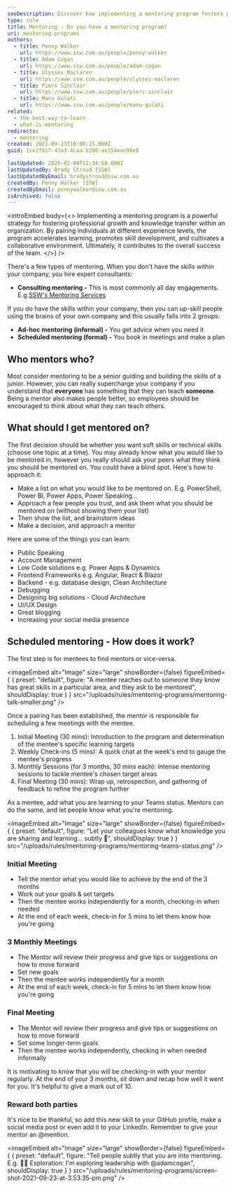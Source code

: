```yaml
---
seoDescription: Discover how implementing a mentoring program fosters professional growth, enhances knowledge transfer, and boosts team success through effective mentorship strategies.
type: rule
title: Mentoring - Do you have a mentoring program?
uri: mentoring-programs
authors:
  - title: Penny Walker
    url: https://www.ssw.com.au/people/penny-walker
  - title: Adam Cogan
    url: https://www.ssw.com.au/people/adam-cogan
  - title: Ulysses Maclaren
    url: https://www.ssw.com.au/people/ulysses-maclaren
  - title: Piers Sinclair
    url: https://www.ssw.com.au/people/piers-sinclair
  - title: Manu Gulati
    url: https://www.ssw.com.au/people/manu-gulati
related:
  - the-best-way-to-learn
  - what-is-mentoring
redirects:
  - mentoring
created: 2021-09-23T10:00:15.000Z
guid: 1ce1f817-43a3-4caa-b398-ae154eac98e8

lastUpdated: 2025-02-04T12:34:58.000Z
lastUpdatedBy: Brady Stroud [SSW]
lastUpdatedByEmail: bradystroud@ssw.com.au
createdBy: Penny Walker [SSW]
createdByEmail: pennywalker@ssw.com.au
isArchived: false
---
```


<introEmbed
  body={<>
Implementing a mentoring program is a powerful strategy for fostering professional growth and knowledge transfer within an organization. By pairing individuals at different experience levels, the program accelerates learning, promotes skill development, and cultivates a collaborative environment. Ultimately, it contributes to the overall success of the team.
  </>}
/>
<youtubeEmbed url="https://www.youtube.com/embed/ang3jKb3DFU" description="Video: Do you have a formal or informal mentoring program? (9 min)" />

There's a few types of mentoring. When you don't have the skills within your company, you hire expert consultants:

* **Consulting mentoring -** This is most commonly all day engagements. E.g.[SSW's Mentoring Services](https://www.ssw.com.au/consulting/mentoring)

If you do have the skills within your company, then you can up-skill people using the brains of your own company and this usually falls into 2 groups:

* **Ad-hoc mentoring (informal) -** You get advice when you need it
* **Scheduled mentoring (formal) -** You book in meetings and make a plan

## Who mentors who?

Most consider mentoring to be a senior guiding and building the skills of a junior. However, you can really supercharge your company if you understand that **everyone** has something that they can teach **someone**. Being a mentor also makes people better, so employees should be encouraged to think about what they can teach others.

## What should I get mentored on?

The first decision should be whether you want soft skills or technical skills (choose one topic at a time). You may already know what you would like to be mentored in, however you really should ask your peers what they think you should be mentored on. You could have a blind spot. Here's how to approach it:

* Make a list on what you would like to be mentored on. E.g. PowerShell, Power BI, Power Apps, Power Speaking...
* Approach a few people you trust, and ask them what you should be mentored on (without showing them your list)
* Then show the list, and brainstorm ideas
* Make a decision, and approach a mentor

Here are some of the things you can learn:

* Public Speaking
* Account Management
* Low Code solutions e.g. Power Apps & Dynamics
* Frontend Frameworks e.g. Angular, React & Blazor
* Backend - e.g. database design, Clean Architecture
* Debugging
* Designing big solutions - Cloud Architecture
* UI/UX Design
* Great blogging
* Increasing your social media presence

## Scheduled mentoring - How does it work?

The first step is for mentees to find mentors or vice-versa.


<imageEmbed
  alt="Image"
  size="large"
  showBorder={false}
  figureEmbed={ {
    preset: "default",
    figure: "A mentee reaches out to someone they know has great skills in a particular area, and they ask to be mentored",
    shouldDisplay: true
  } }
  src="/uploads/rules/mentoring-programs/mentoring-talk-smaller.png"
/>

Once a pairing has been established, the mentor is responsible for scheduling a few meetings with the mentee.

1. Initial Meeting (30 mins): Introduction to the program and determination of the mentee's specific learning targets
2. Weekly Check-ins (5 mins): A quick chat at the week's end to gauge the mentee's progress
3. Monthly Sessions (for 3 months, 30 mins each): Intense mentoring sessions to tackle mentee's chosen target areas
4. Final Meeting (30 mins): Wrap up, retrospection, and gathering of feedback to refine the program further

As a mentee, add what you are learning to your Teams status. Mentors can do the same, and let people know what you're mentoring.


<imageEmbed
  alt="Image"
  size="large"
  showBorder={false}
  figureEmbed={ {
    preset: "default",
    figure: "Let your colleagues know what knowledge you are sharing and learning... subtly 🙂",
    shouldDisplay: true
  } }
  src="/uploads/rules/mentoring-programs/mentoring-teams-status.png"
/>

### Initial Meeting

* Tell the mentor what you would like to achieve by the end of the 3 months
* Work out your goals & set targets
* Then the mentee works independently for a month, checking-in when needed
* At the end of each week, check-in for 5 mins to let them know how you're going

### 3 Monthly Meetings

* The Mentor will review their progress and give tips or suggestions on how to move forward
* Set new goals
* Then the mentee works independently for a month
* At the end of each week, check-in for 5 mins to let them know how you're going

### Final Meeting

* The Mentor will review their progress and give tips or suggestions on how to move forward
* Set some longer-term goals
* Then the mentee works independently, checking in when needed informally

It is motivating to know that you will be checking-in with your mentor regularly. At the end of your 3 months, sit down and recap how well it went for you. It's helpful to give a mark out of 10.

### Reward both parties

It's nice to be thankful, so add this new skill to your GitHub profile, make a social media post or even add it to your LinkedIn. Remember to give your mentor an @mention.


<imageEmbed
  alt="Image"
  size="large"
  showBorder={false}
  figureEmbed={ {
    preset: "default",
    figure: "Tell people subtly that you are into mentoring. E.g. 👨‍🎓 Exploration: I'm exploring leadership with @adamcogan",
    shouldDisplay: true
  } }
  src="/uploads/rules/mentoring-programs/screen-shot-2021-09-23-at-3.53.35-pm.png"
/>
